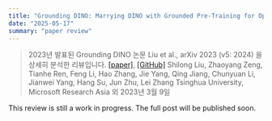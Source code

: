 ```yaml
---
title: "Grounding DINO: Marrying DINO with Grounded Pre-Training for Open-Set Object Detection"
date: "2025-05-17"
summary: "paper review"
---
```


> 2023년 발표된 Grounding DINO 논문
> Liu et al., arXiv 2023 (v5: 2024) 을 상세히 분석한 리뷰입니다.
> [[paper]](https://arxiv.org/abs/2303.05499), [[GitHub]](https://github.com/IDEA-Research/GroundingDINO?tab=readme-ov-file)
> Shilong Liu, Zhaoyang Zeng, Tianhe Ren, Feng Li, Hao Zhang, Jie Yang, Qing Jiang, Chunyuan Li, Jianwei Yang, Hang Su, Jun Zhu, Lei Zhang
> Tsinghua University, Microsoft Research Asia 외
> 2023년 3월 9일


This review is still a work in progress. The full post will be published soon.